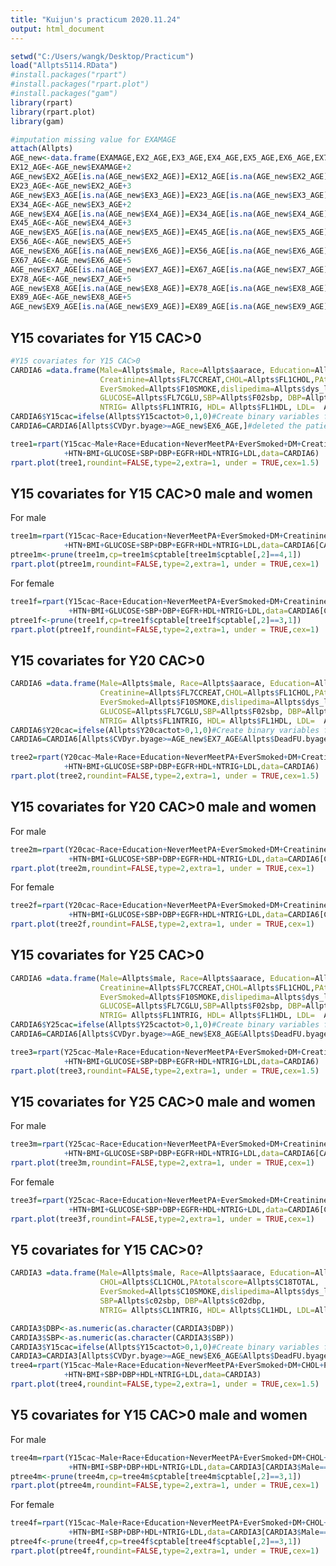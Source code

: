 ---
title: "Kuijun's practicum 2020.11.24"
output: html_document
---

```{r setup, include=FALSE}
setwd("C:/Users/wangk/Desktop/Practicum")
load("Allpts5114.RData")
#install.packages("rpart")
#install.packages("rpart.plot")
#install.packages("gam")
library(rpart)
library(rpart.plot)
library(gam)

#imputation missing value for EXAMAGE
attach(Allpts)
AGE_new<-data.frame(EXAMAGE,EX2_AGE,EX3_AGE,EX4_AGE,EX5_AGE,EX6_AGE,EX7_AGE,EX8_AGE,EX9_AGE)
EX12_AGE<-AGE_new$EXAMAGE+2
AGE_new$EX2_AGE[is.na(AGE_new$EX2_AGE)]=EX12_AGE[is.na(AGE_new$EX2_AGE)]
EX23_AGE<-AGE_new$EX2_AGE+3
AGE_new$EX3_AGE[is.na(AGE_new$EX3_AGE)]=EX23_AGE[is.na(AGE_new$EX3_AGE)]
EX34_AGE<-AGE_new$EX3_AGE+2
AGE_new$EX4_AGE[is.na(AGE_new$EX4_AGE)]=EX34_AGE[is.na(AGE_new$EX4_AGE)]
EX45_AGE<-AGE_new$EX4_AGE+3
AGE_new$EX5_AGE[is.na(AGE_new$EX5_AGE)]=EX45_AGE[is.na(AGE_new$EX5_AGE)]
EX56_AGE<-AGE_new$EX5_AGE+5
AGE_new$EX6_AGE[is.na(AGE_new$EX6_AGE)]=EX56_AGE[is.na(AGE_new$EX6_AGE)]
EX67_AGE<-AGE_new$EX6_AGE+5
AGE_new$EX7_AGE[is.na(AGE_new$EX7_AGE)]=EX67_AGE[is.na(AGE_new$EX7_AGE)]
EX78_AGE<-AGE_new$EX7_AGE+5
AGE_new$EX8_AGE[is.na(AGE_new$EX8_AGE)]=EX78_AGE[is.na(AGE_new$EX8_AGE)]
EX89_AGE<-AGE_new$EX8_AGE+5
AGE_new$EX9_AGE[is.na(AGE_new$EX9_AGE)]=EX89_AGE[is.na(AGE_new$EX9_AGE)]
```

## Y15 covariates for Y15 CAC>0

```{r}
#Y15 covariates for Y15 CAC>0
CARDIA6 =data.frame(Male=Allpts$male, Race=Allpts$aarace, Education=Allpts$F03ED, NeverMeetPA=Allpts$PA6,
                    Creatinine=Allpts$FL7CCREAT,CHOL=Allpts$FL1CHOL,PAtotalscore=Allpts$F18TOTAL,
                    EverSmoked=Allpts$F10SMOKE,dislipedima=Allpts$dys_lip6,HTN=Allpts$htn6,BMI=Allpts$F20BMI,
                    GLUCOSE=Allpts$FL7CGLU,SBP=Allpts$F02sbp, DBP=Allpts$F02dbp, EGFR=Allpts$GFR15_CKDEPI,
                    NTRIG= Allpts$FL1NTRIG, HDL= Allpts$FL1HDL, LDL=  Allpts$FL1LDL,DM=  Allpts$diab6  )
CARDIA6$Y15cac=ifelse(Allpts$Y15cactot>0,1,0)#Create binary variables for Y15cactot>0
CARDIA6=CARDIA6[Allpts$CVDyr.byage>=AGE_new$EX6_AGE,]#deleted the patients who had CVD event before exam6
```
```{r, echo=FALSE}
tree1=rpart(Y15cac~Male+Race+Education+NeverMeetPA+EverSmoked+DM+Creatinine+CHOL+PAtotalscore+dislipedima
            +HTN+BMI+GLUCOSE+SBP+DBP+EGFR+HDL+NTRIG+LDL,data=CARDIA6)
rpart.plot(tree1,roundint=FALSE,type=2,extra=1, under = TRUE,cex=1.5)
```

## Y15 covariates for Y15 CAC>0 male and women

For male
```{r, echo=FALSE}
tree1m=rpart(Y15cac~Race+Education+NeverMeetPA+EverSmoked+DM+Creatinine+CHOL+PAtotalscore+dislipedima
            +HTN+BMI+GLUCOSE+SBP+DBP+EGFR+HDL+NTRIG+LDL,data=CARDIA6[CARDIA6$Male==1,])
ptree1m<-prune(tree1m,cp=tree1m$cptable[tree1m$cptable[,2]==4,1])
rpart.plot(ptree1m,roundint=FALSE,type=2,extra=1, under = TRUE,cex=1)
```

For female
```{r, echo=FALSE}
tree1f=rpart(Y15cac~Race+Education+NeverMeetPA+EverSmoked+DM+Creatinine+CHOL+PAtotalscore+dislipedima
             +HTN+BMI+GLUCOSE+SBP+DBP+EGFR+HDL+NTRIG+LDL,data=CARDIA6[CARDIA6$Male==0,])
ptree1f<-prune(tree1f,cp=tree1f$cptable[tree1f$cptable[,2]==3,1])
rpart.plot(ptree1f,roundint=FALSE,type=2,extra=1, under = TRUE,cex=1)
```

## Y15 covariates for Y20 CAC>0

```{r}
CARDIA6 =data.frame(Male=Allpts$male, Race=Allpts$aarace, Education=Allpts$F03ED, NeverMeetPA=Allpts$PA6,
                    Creatinine=Allpts$FL7CCREAT,CHOL=Allpts$FL1CHOL,PAtotalscore=Allpts$F18TOTAL,
                    EverSmoked=Allpts$F10SMOKE,dislipedima=Allpts$dys_lip6,HTN=Allpts$htn6,BMI=Allpts$F20BMI,
                    GLUCOSE=Allpts$FL7CGLU,SBP=Allpts$F02sbp, DBP=Allpts$F02dbp, EGFR=Allpts$GFR15_CKDEPI,
                    NTRIG= Allpts$FL1NTRIG, HDL= Allpts$FL1HDL, LDL=  Allpts$FL1LDL,DM=  Allpts$diab6  )
CARDIA6$Y20cac=ifelse(Allpts$Y20cactot>0,1,0)#Create binary variables for Y20cactot>0
CARDIA6=CARDIA6[Allpts$CVDyr.byage>=AGE_new$EX7_AGE&Allpts$DeadFU.byage>=AGE_new$EX7_AGE,]#deleted the patients who had CVD event before exam7,and death before Y20

tree2=rpart(Y20cac~Male+Race+Education+NeverMeetPA+EverSmoked+DM+Creatinine+CHOL+PAtotalscore+dislipedima
            +HTN+BMI+GLUCOSE+SBP+DBP+EGFR+HDL+NTRIG+LDL,data=CARDIA6)
rpart.plot(tree2,roundint=FALSE,type=2,extra=1, under = TRUE,cex=1.5)
```

## Y15 covariates for Y20 CAC>0 male and women

For male
```{r, echo=FALSE}
tree2m=rpart(Y20cac~Race+Education+NeverMeetPA+EverSmoked+DM+Creatinine+CHOL+PAtotalscore+dislipedima
             +HTN+BMI+GLUCOSE+SBP+DBP+EGFR+HDL+NTRIG+LDL,data=CARDIA6[CARDIA6$Male==1,])
rpart.plot(tree2m,roundint=FALSE,type=2,extra=1, under = TRUE,cex=1)
```

For female
```{r, echo=FALSE}
tree2f=rpart(Y20cac~Race+Education+NeverMeetPA+EverSmoked+DM+Creatinine+CHOL+PAtotalscore+dislipedima
             +HTN+BMI+GLUCOSE+SBP+DBP+EGFR+HDL+NTRIG+LDL,data=CARDIA6[CARDIA6$Male==0,])
rpart.plot(tree2f,roundint=FALSE,type=2,extra=1, under = TRUE,cex=1)
```


## Y15 covariates for Y25 CAC>0

```{r}
CARDIA6 =data.frame(Male=Allpts$male, Race=Allpts$aarace, Education=Allpts$F03ED, NeverMeetPA=Allpts$PA6,
                    Creatinine=Allpts$FL7CCREAT,CHOL=Allpts$FL1CHOL,PAtotalscore=Allpts$F18TOTAL,
                    EverSmoked=Allpts$F10SMOKE,dislipedima=Allpts$dys_lip6,HTN=Allpts$htn6,BMI=Allpts$F20BMI,
                    GLUCOSE=Allpts$FL7CGLU,SBP=Allpts$F02sbp, DBP=Allpts$F02dbp, EGFR=Allpts$GFR15_CKDEPI,
                    NTRIG= Allpts$FL1NTRIG, HDL= Allpts$FL1HDL, LDL=  Allpts$FL1LDL,DM=  Allpts$diab6  )
CARDIA6$Y25cac=ifelse(Allpts$Y25cactot>0,1,0)#Create binary variables for Y25cactot>0
CARDIA6=CARDIA6[Allpts$CVDyr.byage>=AGE_new$EX8_AGE&Allpts$DeadFU.byage>=AGE_new$EX8_AGE,]#deleted the patients who had CVD event before exam8,and death before Y25

tree3=rpart(Y25cac~Male+Race+Education+NeverMeetPA+EverSmoked+DM+Creatinine+CHOL+PAtotalscore+dislipedima
            +HTN+BMI+GLUCOSE+SBP+DBP+EGFR+HDL+NTRIG+LDL,data=CARDIA6)
rpart.plot(tree3,roundint=FALSE,type=2,extra=1, under = TRUE,cex=1.5)
```

## Y15 covariates for Y25 CAC>0 male and women

For male
```{r, echo=FALSE}
tree3m=rpart(Y25cac~Race+Education+NeverMeetPA+EverSmoked+DM+Creatinine+CHOL+PAtotalscore+dislipedima
            +HTN+BMI+GLUCOSE+SBP+DBP+EGFR+HDL+NTRIG+LDL,data=CARDIA6[CARDIA6$Male==1,])
rpart.plot(tree3m,roundint=FALSE,type=2,extra=1, under = TRUE,cex=1)
```

For female
```{r, echo=FALSE}
tree3f=rpart(Y25cac~Race+Education+NeverMeetPA+EverSmoked+DM+Creatinine+CHOL+PAtotalscore+dislipedima
             +HTN+BMI+GLUCOSE+SBP+DBP+EGFR+HDL+NTRIG+LDL,data=CARDIA6[CARDIA6$Male==0,])
rpart.plot(tree3f,roundint=FALSE,type=2,extra=1, under = TRUE,cex=1)
```


## Y5 covariates for Y15 CAC>0?

```{r}
CARDIA3 =data.frame(Male=Allpts$male, Race=Allpts$aarace, Education=Allpts$C03ED, NeverMeetPA=Allpts$PA3,
                    CHOL=Allpts$CL1CHOL,PAtotalscore=Allpts$C18TOTAL,
                    EverSmoked=Allpts$C10SMOKE,dislipedima=Allpts$dys_lip3,HTN=Allpts$htn3,BMI=Allpts$C20BMI,
                    SBP=Allpts$c02sbp, DBP=Allpts$c02dbp,
                    NTRIG= Allpts$CL1NTRIG, HDL= Allpts$CL1HDL, LDL=Allpts$CL1LDL,DM=Allpts$diab3 )
```
```{r,echo=FALSE}
CARDIA3$DBP<-as.numeric(as.character(CARDIA3$DBP))
CARDIA3$SBP<-as.numeric(as.character(CARDIA3$SBP))
CARDIA3$Y15cac=ifelse(Allpts$Y15cactot>0,1,0)#Create binary variables for Y15cactot>0
CARDIA3=CARDIA3[Allpts$CVDyr.byage>=AGE_new$EX6_AGE&Allpts$DeadFU.byage>=AGE_new$EX6_AGE,]#deleted the patients who had CVD event before exam6,and death before Y15
tree4=rpart(Y15cac~Male+Race+Education+NeverMeetPA+EverSmoked+DM+CHOL+PAtotalscore+dislipedima
            +HTN+BMI+SBP+DBP+HDL+NTRIG+LDL,data=CARDIA3)
rpart.plot(tree4,roundint=FALSE,type=2,extra=1, under = TRUE,cex=1.5)
```

## Y5 covariates for Y15 CAC>0 male and women

For male
```{r, echo=FALSE}
tree4m=rpart(Y15cac~Male+Race+Education+NeverMeetPA+EverSmoked+DM+CHOL+PAtotalscore+dislipedima
             +HTN+BMI+SBP+DBP+HDL+NTRIG+LDL,data=CARDIA3[CARDIA3$Male==1,])
ptree4m<-prune(tree4m,cp=tree4m$cptable[tree4m$cptable[,2]==3,1])
rpart.plot(ptree4m,roundint=FALSE,type=2,extra=1, under = TRUE,cex=1)
```

For female
```{r, echo=FALSE}
tree4f=rpart(Y15cac~Male+Race+Education+NeverMeetPA+EverSmoked+DM+CHOL+PAtotalscore+dislipedima
             +HTN+BMI+SBP+DBP+HDL+NTRIG+LDL,data=CARDIA3[CARDIA3$Male==0,])
ptree4f<-prune(tree4f,cp=tree4f$cptable[tree4f$cptable[,2]==3,1])
rpart.plot(ptree4f,roundint=FALSE,type=2,extra=1, under = TRUE,cex=1)
```

